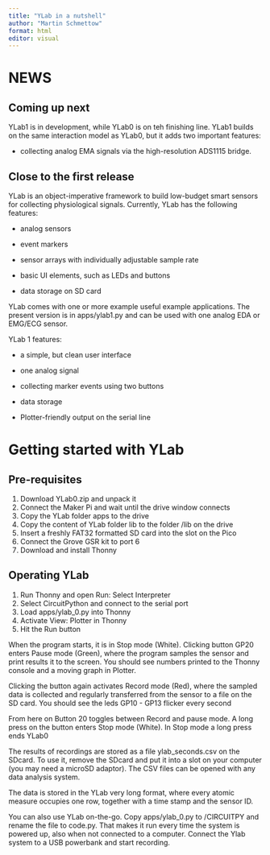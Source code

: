 ```yaml
---
title: "YLab in a nutshell"
author: "Martin Schmettow"
format: html
editor: visual
---
```


## 

# NEWS


## Coming up next

YLab1 is in development, while YLab0 is on teh finishing line.
YLab1 builds on the same interaction model as YLab0, but it adds
two important features:

-  collecting analog EMA signals via the high-resolution ADS1115 bridge.


## Close to the first release

YLab is an object-imperative framework to build low-budget smart sensors for collecting physiological signals. 
Currently, YLab has the following features:

-   analog sensors

-   event markers

-   sensor arrays with individually adjustable sample rate

-   basic UI elements, such as LEDs and buttons

-   data storage on SD card

YLab comes with one or more example useful example applications.
The present version is in apps/ylab1.py and can be used with one analog EDA or EMG/ECG sensor.

YLab 1 features:

-   a simple, but clean user interface

-   one analog signal

-   collecting marker events using two buttons

-   data storage

-   Plotter-friendly output on the serial line


# Getting started with YLab

## Pre-requisites

1.  Download YLab0.zip and unpack it
2.  Connect the Maker Pi and wait until the drive window connects
3.  Copy the YLab folder apps to the drive
4.  Copy the content of YLab folder lib to the folder /lib on the drive
5.  Insert a freshly FAT32 formatted SD card into the slot on the Pico
6.  Connect the Grove GSR kit to port 6
7.  Download and install Thonny

## Operating YLab


1.  Run Thonny and open Run: Select Interpreter
10. Select CircuitPython and connect to the serial port
11. Load apps/ylab_0.py into Thonny
12. Activate View: Plotter in Thonny
13. Hit the Run button


When the program starts, it is in Stop mode (White). Clicking button GP20 enters Pause mode (Green), where the program samples the sensor and print results it to the screen. You should see numbers printed to the Thonny console and a moving graph in Plotter. 

Clicking the button again activates Record mode (Red), where the sampled data is collected and regularly transferred from the sensor to a file on the SD card. You should see the leds GP10 - GP13 flicker every second

From here on Button 20 toggles between Record and pause mode. A long press on the button enters Stop mode (White).
In Stop mode a long press ends YLab0

The results of recordings are stored as a file ylab_seconds.csv on the SDcard. To use it, remove the SDcard and put it into a slot on your computer (you may need a microSD adaptor). The CSV files can be opened with any data analysis system.

The data is stored in the YLab very long format, where every atomic measure occupies one row, together with a time stamp and the sensor ID.

You can also use YLab on-the-go. Copy apps/ylab_0.py to /CIRCUITPY and rename the file to code.py. That makes it run every time the system is powered up, also when not connected to a computer. Connect the Ylab system to a USB powerbank and start recording.



